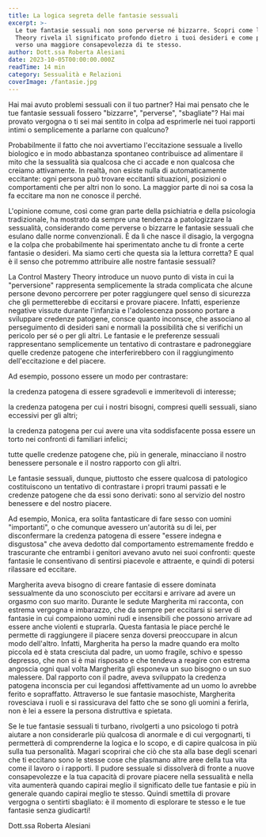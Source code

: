 ```yaml
---
title: La logica segreta delle fantasie sessuali
excerpt: >-
  Le tue fantasie sessuali non sono perverse né bizzarre. Scopri come la Control-Mastery 
  Theory rivela il significato profondo dietro i tuoi desideri e come possono guidarti 
  verso una maggiore consapevolezza di te stesso.
author: Dott.ssa Roberta Alesiani
date: 2023-10-05T00:00:00.000Z
readTime: 14 min
category: Sessualità e Relazioni
coverImage: /fantasie.jpg
---
```


Hai mai avuto problemi sessuali con il tuo partner? Hai mai pensato che le tue fantasie sessuali fossero "bizzarre", "perverse", "sbagliate"? Hai mai provato vergogna o ti sei mai sentito in colpa ad esprimerle nei tuoi rapporti intimi o semplicemente a parlarne con qualcuno?

Probabilmente il fatto che noi avvertiamo l'eccitazione sessuale a livello biologico e in modo abbastanza spontaneo contribuisce ad alimentare il mito che la sessualità sia qualcosa che ci accade e non qualcosa che creiamo attivamente. In realtà, non esiste nulla di automaticamente eccitante: ogni persona può trovare eccitanti situazioni, posizioni o comportamenti che per altri non lo sono. La maggior parte di noi sa cosa la fa eccitare ma non ne conosce il perché.

L'opinione comune, così come gran parte della psichiatria e della psicologia tradizionale, ha mostrato da sempre una tendenza a patologizzare la sessualità, considerando come perverse o bizzarre le fantasie sessuali che esulano dalle norme convenzionali. È da lì che nasce il disagio, la vergogna e la colpa che probabilmente hai sperimentato anche tu di fronte a certe fantasie o desideri. Ma siamo certi che questa sia la lettura corretta? E qual è il senso che potremmo attribuire alle nostre fantasie sessuali?

La Control Mastery Theory introduce un nuovo punto di vista in cui la "perversione" rappresenta semplicemente la strada complicata che alcune persone devono percorrere per poter raggiungere quel senso di sicurezza che gli permetterebbe di eccitarsi e provare piacere. Infatti, esperienze negative vissute durante l'infanzia e l'adolescenza possono portare a sviluppare credenze patogene, consce quanto inconsce, che associano al perseguimento di desideri sani e normali la possibilità che si verifichi un pericolo per sé o per gli altri. Le fantasie e le preferenze sessuali rappresentano semplicemente un tentativo di contrastare e padroneggiare quelle credenze patogene che interferirebbero con il raggiungimento dell'eccitazione e del piacere.

Ad esempio, possono essere un modo per contrastare:

la credenza patogena di essere sgradevoli e immeritevoli di interesse;

la credenza patogena per cui i nostri bisogni, compresi quelli sessuali, siano eccessivi per gli altri;

la credenza patogena per cui avere una vita soddisfacente possa essere un torto nei confronti di familiari infelici;

tutte quelle credenze patogene che, più in generale, minacciano il nostro benessere personale e il nostro rapporto con gli altri.

Le fantasie sessuali, dunque, piuttosto che essere qualcosa di patologico costituiscono un tentativo di contrastare i propri traumi passati e le credenze patogene che da essi sono derivati: sono al servizio del nostro benessere e del nostro piacere.

Ad esempio, Monica, era solita fantasticare di fare sesso con uomini "importanti", o che comunque avessero un'autorità su di lei, per disconfermare la credenza patogena di essere "essere indegna e disgustosa" che aveva dedotto dal comportamento estremamente freddo e trascurante che entrambi i genitori avevano avuto nei suoi confronti: queste fantasie le consentivano di sentirsi piacevole e attraente, e quindi di potersi rilassare ed eccitare.

Margherita aveva bisogno di creare fantasie di essere dominata sessualmente da uno sconosciuto per eccitarsi e arrivare ad avere un orgasmo con suo marito. Durante le sedute Margherita mi racconta, con estrema vergogna e imbarazzo, che da sempre per eccitarsi si serve di fantasie in cui compaiono uomini rudi e insensibili che possono arrivare ad essere anche violenti e stuprarla. Questa fantasia le piace perché le permette di raggiungere il piacere senza doversi preoccupare in alcun modo dell'altro. Infatti, Margherita ha perso la madre quando era molto piccola ed è stata cresciuta dal padre, un uomo fragile, schivo e spesso depresso, che non si è mai risposato e che tendeva a reagire con estrema angoscia ogni qual volta Margherita gli esponeva un suo bisogno o un suo malessere. Dal rapporto con il padre, aveva sviluppato la credenza patogena inconscia per cui legandosi affettivamente ad un uomo lo avrebbe ferito e sopraffatto. Attraverso le sue fantasie masochiste, Margherita rovesciava i ruoli e si rassicurava del fatto che se sono gli uomini a ferirla, non è lei a essere la persona distruttiva e spietata.

Se le tue fantasie sessuali ti turbano, rivolgerti a uno psicologo ti potrà aiutare a non considerarle più qualcosa di anormale e di cui vergognarti, ti permetterà di comprenderne la logica e lo scopo, e di capire qualcosa in più sulla tua personalità. Magari scoprirai che ciò che sta alla base degli scenari che ti eccitano sono le stesse cose che plasmano altre aree della tua vita come il lavoro o i rapporti. Il pudore sessuale si dissolverà di fronte a nuove consapevolezze e la tua capacità di provare piacere nella sessualità e nella vita aumenterà quando capirai meglio il significato delle tue fantasie e più in generale quando capirai meglio te stesso. Quindi smettila di provare vergogna o sentirti sbagliato: è il momento di esplorare te stesso e le tue fantasie senza giudicarti!

Dott.ssa Roberta Alesiani
